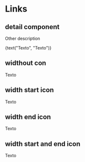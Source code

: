 

<Meta title="Atoms/Link" component={Link} />

# Links

## detail component

Other description

<Preview>
  <Story name="standard" parameters={{ decorators: [withKnobs, withA11y] }}>
    <Wrapper
      href={text("href", "http://www.tiendanube.com")}
      target = "_blank"
      onClick={action("onClick")}
      start="Facebook"
      end="LongArrowRight"
      color={select("Color", ["default", "secondary", "light"])}
    >
      {text("Texto", "Texto")}
    </Wrapper>
  </Story>
</Preview>

<Props of={Link} />

## widthout con

<Preview withToolbar>
  <Story
    name="widthout icon"
  >
     <Link
      href={"http://www.tiendanube.com"}
      target = "_blank"
    >
      Texto
    </Link>
  </Story>
</Preview>

## width start icon

<Preview withToolbar>
  <Story
    name="width start icon"
  >
     <Link
      href={"http://www.tiendanube.com"}
      target = "_blank"
      start = "Facebook"
    >
      Texto
    </Link>
  </Story>
</Preview>

## width end icon

<Preview withToolbar>
  <Story
    name="width end icon"
  >
     <Link
      href = {"http://www.tiendanube.com"}
      target = "_blank"
      end = "LongArrowRight"
    >
      Texto
    </Link>
  </Story>
</Preview>

## width start and end icon

<Preview withToolbar>
  <Story
    name="width start and end icon"
  >
     <Link
      href = {"http://www.tiendanube.com"}
      target = "_blank"
      start = "Facebook"
      end = "LongArrowRight"
    >
      Texto
    </Link>
  </Story>
</Preview>
